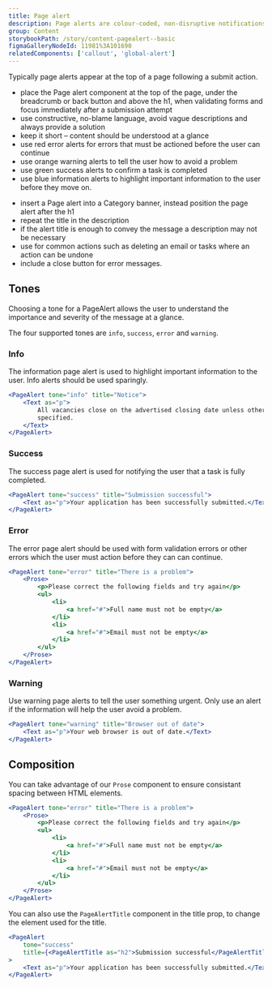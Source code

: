 ```yaml
---
title: Page alert
description: Page alerts are colour-coded, non-disruptive notifications that provide Success, Error, Warning or Information messages at relevant times during the user journey. They should not be confused with Callouts.
group: Content
storybookPath: /story/content-pagealert--basic
figmaGalleryNodeId: 11981%3A101690
relatedComponents: ['callout', 'global-alert']
---
```


Typically page alerts appear at the top of a page following a submit action.

<DoHeading />

- place the Page alert component at the top of the page, under the breadcrumb or back button and above the h1, when validating forms and focus immediately after a submission attempt
- use constructive, no-blame language, avoid vague descriptions and always provide a solution
- keep it short – content should be understood at a glance
- use red error alerts for errors that must be actioned before the user can continue
- use orange warning alerts to tell the user how to avoid a problem
- use green success alerts to confirm a task is completed
- use blue information alerts to highlight important information to the user before they move on.

<DontHeading />

- insert a Page alert into a Category banner, instead position the page alert after the h1
- repeat the title in the description
- if the alert title is enough to convey the message a description may not be necessary
- use for common actions such as deleting an email or tasks where an action can be undone
- include a close button for error messages.

## Tones

Choosing a tone for a PageAlert allows the user to understand the importance and severity of the message at a glance.

The four supported tones are `info`, `success`, `error` and `warning`.

### Info

The information page alert is used to highlight important information to the user. Info alerts should be used sparingly.

```jsx live
<PageAlert tone="info" title="Notice">
	<Text as="p">
		All vacancies close on the advertised closing date unless otherwise
		specified.
	</Text>
</PageAlert>
```

### Success

The success page alert is used for notifying the user that a task is fully completed.

```jsx live
<PageAlert tone="success" title="Submission successful">
	<Text as="p">Your application has been successfully submitted.</Text>
</PageAlert>
```

### Error

The error page alert should be used with form validation errors or other errors which the user must action before they can can continue.

```jsx live enableProse
<PageAlert tone="error" title="There is a problem">
	<Prose>
		<p>Please correct the following fields and try again</p>
		<ul>
			<li>
				<a href="#">Full name must not be empty</a>
			</li>
			<li>
				<a href="#">Email must not be empty</a>
			</li>
		</ul>
	</Prose>
</PageAlert>
```

### Warning

Use warning page alerts to tell the user something urgent. Only use an alert if the information will help the user avoid a problem.

```jsx live
<PageAlert tone="warning" title="Browser out of date">
	<Text as="p">Your web browser is out of date.</Text>
</PageAlert>
```

## Composition

You can take advantage of our `Prose` component to ensure consistant spacing between HTML elements.

```jsx live enableProse
<PageAlert tone="error" title="There is a problem">
	<Prose>
		<p>Please correct the following fields and try again</p>
		<ul>
			<li>
				<a href="#">Full name must not be empty</a>
			</li>
			<li>
				<a href="#">Email must not be empty</a>
			</li>
		</ul>
	</Prose>
</PageAlert>
```

You can also use the `PageAlertTitle` component in the title prop, to change the element used for the title.

```jsx live
<PageAlert
	tone="success"
	title={<PageAlertTitle as="h2">Submission successful</PageAlertTitle>}
>
	<Text as="p">Your application has been successfully submitted.</Text>
</PageAlert>
```
